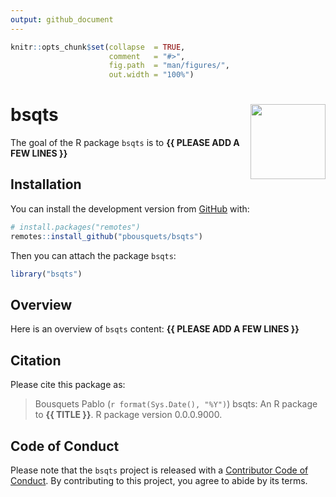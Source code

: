 ```yaml
---
output: github_document
---
```


<!-- README.md is generated from README.Rmd. Please edit that file -->


```r
knitr::opts_chunk$set(collapse  = TRUE,
                      comment   = "#>",
                      fig.path  = "man/figures/",
                      out.width = "100%")
```



bsqts <img src="man/figures/package-sticker.png" align="right" style="float:right; height:120px;"/>
=========================================================

<!-- badges: start -->
<!-- badges: end -->


The goal of the R package `bsqts` is to **{{ PLEASE ADD A FEW LINES }}**



## Installation

You can install the development version from [GitHub](https://github.com/) with:

```r
# install.packages("remotes")
remotes::install_github("pbousquets/bsqts")
```

Then you can attach the package `bsqts`:

```r
library("bsqts")
```



## Overview

Here is an overview of `bsqts` content: **{{ PLEASE ADD A FEW LINES }}**



## Citation

Please cite this package as: 

> Bousquets Pablo (`r format(Sys.Date(), "%Y")`) bsqts: An R 
package to **{{ TITLE }}**. R package version 0.0.0.9000.



## Code of Conduct

Please note that the `bsqts` project is released with a 
[Contributor Code of Conduct](https://contributor-covenant.org/version/2/0/CODE_OF_CONDUCT.html). 
By contributing to this project, you agree to abide by its terms.
